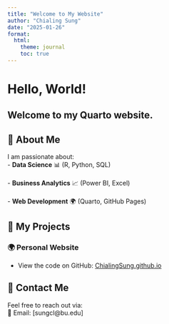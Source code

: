 ```yaml
---
title: "Welcome to My Website"
author: "Chialing Sung"
date: "2025-01-26"
format:
  html:
    theme: journal
    toc: true
---
```

# Hello, World!  
Welcome to my Quarto website.  
---
## 📌 About Me  
I am passionate about:  
- **Data Science** 📊 (R, Python, SQL) <br>  
- **Business Analytics** 📈 (Power BI, Excel) <br>  
- **Web Development** 🌍 (Quarto, GitHub Pages)  

## 📂 My Projects  
### 🌍 Personal Website  
- View the code on GitHub: [ChialingSung.github.io](https://github.com/ChialingSung/ChialingSung.github.io.git)

## 📩 Contact Me  
Feel free to reach out via:  
📧 Email: [sungcl@bu.edu]

